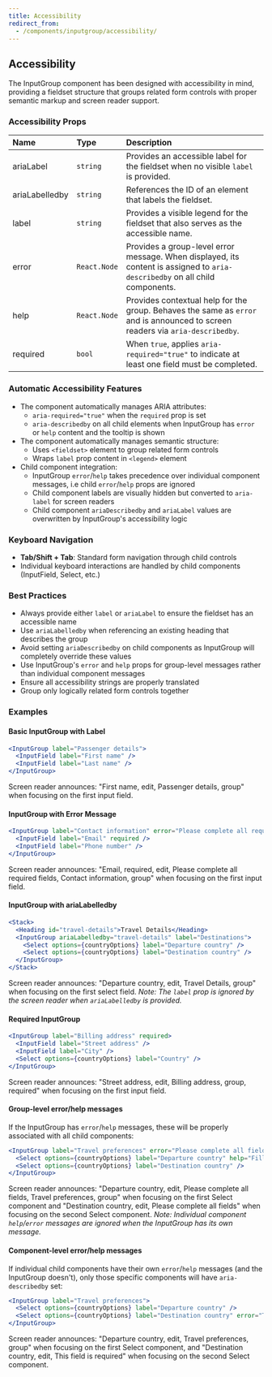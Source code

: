 ```yaml
---
title: Accessibility
redirect_from:
  - /components/inputgroup/accessibility/
---
```


## Accessibility

The InputGroup component has been designed with accessibility in mind, providing a fieldset structure that groups related form controls with proper semantic markup and screen reader support.

### Accessibility Props

| Name           | Type         | Description                                                                                                                    |
| :------------- | :----------- | :----------------------------------------------------------------------------------------------------------------------------- |
| ariaLabel      | `string`     | Provides an accessible label for the fieldset when no visible `label` is provided.                                             |
| ariaLabelledby | `string`     | References the ID of an element that labels the fieldset.                                                                      |
| label          | `string`     | Provides a visible legend for the fieldset that also serves as the accessible name.                                            |
| error          | `React.Node` | Provides a group-level error message. When displayed, its content is assigned to `aria-describedby` on all child components.   |
| help           | `React.Node` | Provides contextual help for the group. Behaves the same as `error` and is announced to screen readers via `aria-describedby`. |
| required       | `bool`       | When `true`, applies `aria-required="true"` to indicate at least one field must be completed.                                  |

### Automatic Accessibility Features

- The component automatically manages ARIA attributes:
  - `aria-required="true"` when the `required` prop is set
  - `aria-describedby` on all child elements when InputGroup has `error` or `help` content and the tooltip is shown
- The component automatically manages semantic structure:
  - Uses `<fieldset>` element to group related form controls
  - Wraps `label` prop content in `<legend>` element
- Child component integration:
  - InputGroup `error`/`help` takes precedence over individual component messages, i.e child `error`/`help` props are ignored
  - Child component labels are visually hidden but converted to `aria-label` for screen readers
  - Child component `ariaDescribedby` and `ariaLabel` values are overwritten by InputGroup's accessibility logic

### Keyboard Navigation

- **Tab/Shift + Tab**: Standard form navigation through child controls
- Individual keyboard interactions are handled by child components (InputField, Select, etc.)

### Best Practices

- Always provide either `label` or `ariaLabel` to ensure the fieldset has an accessible name
- Use `ariaLabelledby` when referencing an existing heading that describes the group
- Avoid setting `ariaDescribedby` on child components as InputGroup will completely override these values
- Use InputGroup's `error` and `help` props for group-level messages rather than individual component messages
- Ensure all accessibility strings are properly translated
- Group only logically related form controls together

### Examples

#### Basic InputGroup with Label

```jsx
<InputGroup label="Passenger details">
  <InputField label="First name" />
  <InputField label="Last name" />
</InputGroup>
```

Screen reader announces: "First name, edit, Passenger details, group" when focusing on the first input field.

#### InputGroup with Error Message

```jsx
<InputGroup label="Contact information" error="Please complete all required fields">
  <InputField label="Email" required />
  <InputField label="Phone number" />
</InputGroup>
```

Screen reader announces: "Email, required, edit, Please complete all required fields, Contact information, group" when focusing on the first input field.

#### InputGroup with ariaLabelledby

```jsx
<Stack>
  <Heading id="travel-details">Travel Details</Heading>
  <InputGroup ariaLabelledby="travel-details" label="Destinations">
    <Select options={countryOptions} label="Departure country" />
    <Select options={countryOptions} label="Destination country" />
  </InputGroup>
</Stack>
```

Screen reader announces: "Departure country, edit, Travel Details, group" when focusing on the first select field.
_Note: The `label` prop is ignored by the screen reader when `ariaLabelledby` is provided._

#### Required InputGroup

```jsx
<InputGroup label="Billing address" required>
  <InputField label="Street address" />
  <InputField label="City" />
  <Select options={countryOptions} label="Country" />
</InputGroup>
```

Screen reader announces: "Street address, edit, Billing address, group, required" when focusing on the first input field.

#### Group-level error/help messages

If the InputGroup has `error`/`help` messages, these will be properly associated with all child components:

```jsx
<InputGroup label="Travel preferences" error="Please complete all fields">
  <Select options={countryOptions} label="Departure country" help="Fill in the origin country" />
  <Select options={countryOptions} label="Destination country" />
</InputGroup>
```

Screen reader announces: "Departure country, edit, Please complete all fields, Travel preferences, group" when focusing on the first Select component and "Destination country, edit, Please complete all fields" when focusing on the second Select component.
_Note: Individual component `help`/`error` messages are ignored when the InputGroup has its own message._

#### Component-level error/help messages

If individual child components have their own `error`/`help` messages (and the InputGroup doesn't), only those specific components will have `aria-describedby` set:

```jsx
<InputGroup label="Travel preferences">
  <Select options={countryOptions} label="Departure country" />
  <Select options={countryOptions} label="Destination country" error="This field is required" />
</InputGroup>
```

Screen reader announces: "Departure country, edit, Travel preferences, group" when focusing on the first Select component, and "Destination country, edit, This field is required" when focusing on the second Select component.
